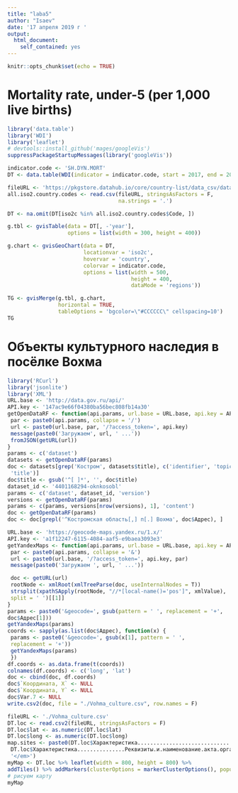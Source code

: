 ---
title: "laba5"
author: "Isaev"
date: '17 апреля 2019 г '
output:
  html_document:
    self_contained: yes
---

```{r setup, include=FALSE}
knitr::opts_chunk$set(echo = TRUE)
```

# Mortality rate, under-5 (per 1,000 live births)

```{r, results='asis', warning=FALSE, message=FALSE}
library('data.table')
library('WDI')
library('leaflet')
# devtools::install_github('mages/googleVis')
suppressPackageStartupMessages(library('googleVis'))

indicator.code <- 'SH.DYN.MORT'
DT <- data.table(WDI(indicator = indicator.code, start = 2017, end = 2017))

fileURL <- 'https://pkgstore.datahub.io/core/country-list/data_csv/data/d7c9d7cfb42cb69f4422dec222dbbaa8/data_csv.csv'
all.iso2.country.codes <- read.csv(fileURL, stringsAsFactors = F, 
                                   na.strings = '.')

DT <- na.omit(DT[iso2c %in% all.iso2.country.codes$Code, ])

g.tbl <- gvisTable(data = DT[, -'year'],
                   options = list(width = 300, height = 400))

g.chart <- gvisGeoChart(data = DT, 
                        locationvar = 'iso2c', 
                        hovervar = 'country',
                        colorvar = indicator.code, 
                        options = list(width = 500, 
                                       height = 400, 
                                       dataMode = 'regions'))

TG <- gvisMerge(g.tbl, g.chart,
                horizontal = TRUE,
                tableOptions = 'bgcolor=\"#CCCCCC\" cellspacing=10')
TG
```

# Объекты культурного наследия в посёлке Вохма

```{r, results='asis', warning=FALSE, message=FALSE}
library('RCurl')
library('jsonlite')
library('XML')
URL.base <- 'http://data.gov.ru/api/'
API.key <- '147ac9e66f04380ba56bec808fb14a30'
getOpenDataRF <- function(api.params, url.base = URL.base, api.key = API.key) {
 par <- paste0(api.params, collapse = '/')
 url <- paste0(url.base, par, '/?access_token=', api.key)
 message(paste0('Загружаем', url, ' ...'))
 fromJSON(getURL(url))
}
params <- c('dataset')
datasets <- getOpenDataRF(params)
doc <- datasets[grep('Костром', datasets$title), c('identifier', 'topic',
 'title')]
doc$title <- gsub('^[ ]*', '', doc$title)
dataset_id <- '4401168294-oknkosobl'
params <- c('dataset', dataset_id, 'version')
versions <- getOpenDataRF(params)
params <- c(params, versions[nrow(versions), 1], 'content')
doc <- getOpenDataRF(params)
doc <- doc[grepl('^Костромская область[,] п[.] Вохма', doc$Адрес), ]

URL.base <- 'https://geocode-maps.yandex.ru/1.x/'
API.key <- 'a1f12247-6115-4084-aaf5-e9baea3093e3'
getYandexMaps <- function(api.params, url.base = URL.base, api.key = API.key) {
 par <- paste0(api.params, collapse = '&')
 url <- paste0(url.base, '/?access_token=', api.key, par)
 message(paste0('Загружаем ', url, ' ...'))

 doc <- getURL(url)
 rootNode <- xmlRoot(xmlTreeParse(doc, useInternalNodes = T))
 strsplit(xpathSApply(rootNode, "//*[local-name()='pos']", xmlValue),
 split = ' ')[[1]]
}
params <- paste0('&geocode=', gsub(pattern = ' ', replacement = '+',
doc$Адрес[1]))
getYandexMaps(params)
coords <- sapply(as.list(doc$Адрес), function(x) {
 params <- paste0('&geocode=', gsub(x[1], pattern = ' ',
 replacement = '+'))
 getYandexMaps(params)
 })
df.coords <- as.data.frame(t(coords))
colnames(df.coords) <- c('long', 'lat')
doc <- cbind(doc, df.coords)
doc$`Координата, Х` <- NULL
doc$`Координата, Y` <- NULL
doc$Var.7 <- NULL
write.csv2(doc, file = "./Vohma_culture.csv", row.names = F)

fileURL <- './Vohma_culture.csv'
DT.loc <- read.csv2(fileURL, stringsAsFactors = F)
DT.loc$lat <- as.numeric(DT.loc$lat)
DT.loc$long <- as.numeric(DT.loc$long)
map.sites <- paste0(DT.loc$Характеристика.........................................Наименование.ОКН.с.указанием.объектов..входящих.в.его.состав..в.соответствии.с.актом.органа.государственной.власти.о.его.постановке.на.государственную.охрану., '</br>',
 DT.loc$Характеристика...............Реквизиты.и.наименование.акта.органа.государственной.власти.о.постановкена.государственную.охрану.ОКН.., '</br>',
 '</em>')
myMap <- DT.loc %>% leaflet(width = 800, height = 800) %>%
addTiles() %>% addMarkers(clusterOptions = markerClusterOptions(), popup = map.sites)
# рисуем карту
myMap

```